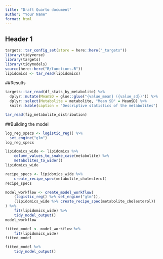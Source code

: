 ```yaml
---
title: "Draft Quarto document"
author: "Your Name"
format: html
---
```


## Header 1

```r
targets::tar_config_set(store = here::here("_targets"))
library(tidyverse)
library(targets)
library(tidymodels)
source(here::here("R/functions.R"))
lipidomics <- tar_read(lipidomics)
```

##Results

```r
targets::tar_read(df_stats_by_metabolite) %>%
  dplyr::mutate(MeanSD = glue::glue("{value_mean} ({value_sd})")) %>%
  dplyr::select(Metabolite = metabolite, "Mean SD" = MeanSD) %>%
  knitr::kable(caption = "Descriptive statistics of the metabolites")
```

```r
tar_read(fig_metabolite_distribution)
```

##Building the model

```r
log_reg_specs <- logistic_reg() %>%
  set_engine("glm")
log_reg_specs
```

```r
lipidomics_wide <- lipidomics %>%
    column_values_to_snake_case(metabolite) %>%
    metabolites_to_wider()
lipidomics_wide
```

```r
recipe_specs <- lipidomics_wide %>%
    create_recipe_spec(metabolite_cholesterol)
recipe_specs
```

```r
model_workflow <- create_model_workflow(
    (logistic_reg() %>% set_engine("glm")), 
    (lipidomics_wide %>% create_recipe_spec(metabolite_cholesterol))
) %>% 
    fit(lipidomics_wide) %>% 
    tidy_model_output()
model_workflow
```

```r
fitted_model <- model_workflow %>% 
    fit(lipidomics_wide)
fitted_model

```

```r
fitted_model %>% 
    tidy_model_output()
```
